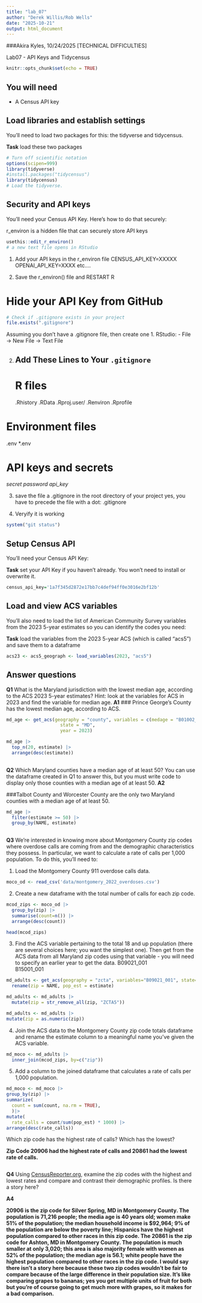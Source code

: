 ```yaml
---
title: "lab_07"
author: "Derek Willis/Rob Wells"
date: "2025-10-21"
output: html_document
---
```

###Akira Kyles, 10/24/2025 [TECHNICAL DIFFICULTIES]

Lab07 - API Keys and Tidycensus


```r
knitr::opts_chunk$set(echo = TRUE)
```

## You will need

-   A Census API key

## Load libraries and establish settings

You'll need to load two packages for this: the tidyverse and tidycensus.

**Task** load these two packages

```r
# Turn off scientific notation
options(scipen=999)
library(tidyverse)
#install.packages("tidycensus")
library(tidycensus)
# Load the tidyverse.
```

## Security and API keys

You'll need your Census API Key. Here's how to do that securely:

r_environ is a hidden file that can securely store API keys
```r
usethis::edit_r_environ()
# a new text file opens in RStudio
```

1. Add your API keys in the r_environ file
CENSUS_API_KEY=XXXXX
OPENAI_API_KEY=XXXX
etc....

2. Save the r_environ() file and RESTART R

# Hide your API Key from GitHub

```r
# Check if .gitignore exists in your project
file.exists(".gitignore")
```

Assuming you don't have a .gitignore file, then create one
1. RStudio:
- File → New File → Text File

2. ## Add These Lines to Your `.gitignore`
# R files
.Rhistory
.RData
.Rproj.user/
.Renviron
.Rprofile

# Environment files
.env
*.env

# API keys and secrets
*secret*
*password*
*api_key*

3. save the file a .gitignore in the root directory of your project
yes, you have to precede the file with a dot: .gitignore

4. Veryify it is working

```r
system("git status")
```


## Setup Census API

You'll need your Census API Key:

**Task** set your API Key if you haven't already. You won't need to install or overwrite it.

```r
census_api_key='1a7f345d2872e17bb7c4def94ff0e3016e2bf12b'
```

## Load and view ACS variables

You'll also need to load the list of American Community Survey variables from the 2023 5-year estimates so you can identify the codes you need:

**Task** load the variables from the 2023 5-year ACS (which is called "acs5") and save them to a dataframe

```r
acs23 <- acs5_geograph <- load_variables(2023, "acs5")
```

## Answer questions

**Q1** What is the Maryland jurisdiction with the lowest median age, according to the ACS 2023 5-year estimates? Hint: look at the variables for ACS in 2023 and find the variable for median age. **A1**
### Prince George's County has the lowest median age, according to ACS. 

```r
md_age <- get_acs(geography = "county", variables = c(medage = "B01002_001"), 
                    state = "MD", 
                    year = 2023)
```
```r
md_age |>
  top_n(20, estimate) |> 
  arrange(desc(estimate))   
  
```

**Q2** Which Maryland counties have a median age of at least 50? You can use the dataframe created in Q1 to answer this, but you must write code to display only those counties with a median age of at least 50. **A2**

###Talbot County and Worcester County are the only two Maryland counties with a median age of at least 50. 

```r
md_age |> 
  filter(estimate >= 50) |>
  group_by(NAME, estimate)
  
```

**Q3** We're interested in knowing more about Montgomery County zip codes where overdose calls are coming from and the demographic characteristics they possess. In particular, we want to calculate a rate of calls per 1,000 population. To do this, you'll need to:

1.  Load the Montgomery County 911 overdose calls data.
```r
moco_od <- read_csv('data/montgomery_2022_overdoses.csv')
```

2.  Create a new dataframe with the total number of calls for each zip code.
```r
mcod_zips <- moco_od |>
  group_by(zip) |> 
  summarise(count=n()) |> 
  arrange(desc(count))

head(mcod_zips)
```

3.  Find the ACS variable pertaining to the total 18 and up population (there are several choices here; you want the simplest one). Then get from the ACS data from all Maryland zip codes using that variable - you will need to specify an earlier year to get the data. B09021_001 	
B15001_001
```r
md_adults <- get_acs(geography = "zcta", variables="B09021_001", state="MD", year=2019) |>
  rename(zip = NAME, pop_est = estimate) 

```
```r
md_adults <- md_adults |> 
  mutate(zip = str_remove_all(zip, "ZCTA5")) 
```
```r
md_adults <- md_adults |> 
mutate(zip = as.numeric(zip))
```

4.  Join the ACS data to the Montgomery County zip code totals dataframe and rename the estimate column to a meaningful name you've given the ACS variable.
```r
md_moco <- md_adults |> 
  inner_join(mcod_zips, by=c("zip"))
```

5.  Add a column to the joined dataframe that calculates a rate of calls per 1,000 population.
```r
md_moco <- md_moco |>
group_by(zip) |>
summarize(
  count = sum(count, na.rm = TRUE), 
  )|> 
mutate( 
  rate_calls = count/sum(pop_est) * 1000) |>
arrange(desc(rate_calls)) 
```


Which zip code has the highest rate of calls? Which has the lowest?

**Zip Code 20906 had the highest rate of calls and 20861 had the lowest rate of calls.**

```r
```

**Q4** Using [CensusReporter.org](https://censusreporter.org/), examine the zip codes with the highest and lowest rates and compare and contrast their demographic profiles. Is there a story here?

**A4**

**20906 is the zip code for Silver Spring, MD in Montgomery County. The population is 71,216 people; the media age is 40 years old; women make 51% of the population; the median household income is $92,964; 9% of the population are below the poverty line; Hispanics have the highest population compared to other races in this zip code. **
**The 20861 is the zip code for Ashton, MD in Montgomery County. The population is much smaller at only 3,020; this area is also majority female with women as 52% of the population; the median age is 56.1; white people have the highest population compared to other races in the zip code. **
**I would say there isn't a story here because these two zip codes wouldn't be fair to compare because of the large difference in their population size. It's like comparing grapes to bananas; yes you get multiple units of fruit for both but you're of course going to get much more with grapes, so it makes for a bad comparison.**

